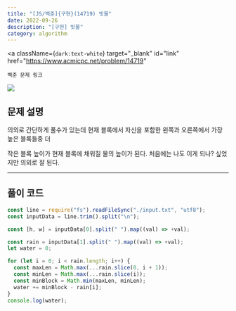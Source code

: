 ---
title: "[JS/백준]{구현}(14719) 빗물"
date: 2022-09-26
description: "[구현] 빗물"
category: algorithm
---

  <a
    className={`dark:text-white`}
    target="_blank"
    id="link"
    href="https://www.acmicpc.net/problem/14719"
  >
    백준 문제 링크
  </a>

<div>
  <img
    src="https://user-images.githubusercontent.com/75124028/192216061-cdde3b83-1075-4114-b639-718ebab24a45.PNG"
    className={`max-w-full h-auto`}
  />
</div>
<h2 className={`dark:text-white`}>문제 설명</h2>

의외로 간단하게 풀수가 있는데 현재 블록에서 자신을 포함한 왼쪽과 오른쪽에서 가장 높은 블록들중 더

작은 블록 높이가 현재 블록에 채워질 물의 높이가 된다. 처음에는 나도 이게 되나? 싶었지만 의외로 잘 된다.

---

<h2 className={`dark:text-white`}>풀이 코드</h2>

```js showLineNumbers
const line = require("fs").readFileSync("./input.txt", "utf8");
const inputData = line.trim().split("\n");

const [h, w] = inputData[0].split(" ").map((val) => +val);

const rain = inputData[1].split(" ").map((val) => +val);
let water = 0;

for (let i = 0; i < rain.length; i++) {
  const maxLen = Math.max(...rain.slice(0, i + 1));
  const minLen = Math.max(...rain.slice(i));
  const minBlock = Math.min(maxLen, minLen);
  water += minBlock - rain[i];
}
console.log(water);
```
